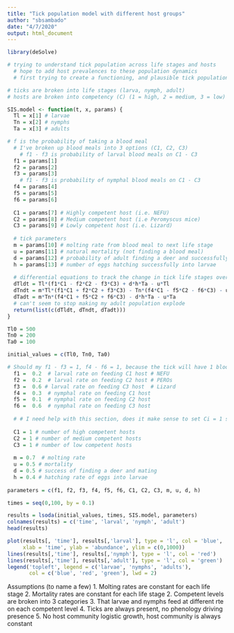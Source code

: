 ```yaml
---
title: "Tick population model with different host groups"
author: "sbsambado"
date: "4/7/2020"
output: html_document
---
```


```r
library(deSolve)

# trying to understand tick population across life stages and hosts
  # hope to add host prevalences to these population dynamics
  # first trying to create a functioning, and plausible tick population

# ticks are broken into life stages (larva, nymph, adult)
# hosts are broken into competency (C) (1 = high, 2 = medium, 3 = low)

SIS.model <- function(t, x, params) {
  Tl = x[1] # larvae
  Tn = x[2] # nymphs
  Ta = x[3] # adults

# f is the probability of taking a blood meal 
  # I've broken up blood meals into 3 options (C1, C2, C3)
    # f1 - f3 is probability of larval blood meals on C1 - C3
  f1 = params[1]
  f2 = params[2]
  f3 = params[3]
    # f1 - f3 is probability of nymphal blood meals on C1 - C3
  f4 = params[4]
  f5 = params[5]
  f6 = params[6]
  
  C1 = params[7] # Highly competent host (i.e. NEFU)
  C2 = params[8] # Medium competent host (i.e Peromyscus mice)
  C3 = params[9] # Lowly competent host (i.e. Lizard)
  
  # tick parameters
  m = params[10] # molting rate from blood meal to next life stage
  u = params[11] # natural mortality (not finding a blood meal)
  d = params[12] # probability of adult finding a deer and successfully mating
  h = params[13] # number of eggs hatching successfully into larvae
  
  # differential equations to track the change in tick life stages over time
  dTldt = Tl*(f1*C1 - f2*C2 - f3*C3) + d*h*Ta - u*Tl 
  dTndt = m*Tl*(f1*C1 + f2*C2 + f3*C3) - Tn*(f4*C1 - f5*C2 - f6*C3) - u*Tn
  dTadt = m*Tn*(f4*C1 + f5*C2 + f6*C3) - d*h*Ta - u*Ta
  # can't seem to stop making my adult population explode
  return(list(c(dTldt, dTndt, dTadt)))
}

Tl0 = 500
Tn0 = 200
Ta0 = 100

initial_values = c(Tl0, Tn0, Ta0)

# Should my f1 - f3 = 1, f4 - f6 = 1, because the tick will have 1 blood meal but different probabilities of that blood meal being C1 - C3?
  f1 =  0.2  # larval rate on feeding C1 host # NEFU
  f2 =  0.2  # larval rate on feeding C2 host # PEROs
  f3 =  0.6 # larval rate on feeding C3 host  # Lizard
  f4 =  0.3  # nymphal rate on feeding C1 host
  f5 =  0.1  # nymphal rate on feeding C2 host
  f6 =  0.6  # nymphal rate on feeding C3 host
  
  # # I need help with this section, does it make sense to set Ci = 1 since a larva or nymph will only take 1 blood meal? 
  
  C1 = 1 # number of high competent hosts
  C2 = 1 # number of medium competent hosts
  C3 = 1 # number of low competent hosts 
  
  m = 0.7  # molting rate
  u = 0.5 # mortality
  d = 0.5 # success of finding a deer and mating
  h = 0.4 # hatching rate of eggs into larvae 
  
parameters = c(f1, f2, f3, f4, f5, f6, C1, C2, C3, m, u, d, h)

times = seq(0,100, by = 0.1)

results = lsoda(initial_values, times, SIS.model, parameters)
colnames(results) = c('time', 'larval', 'nymph', 'adult')
head(results)

plot(results[, 'time'], results[,'larval'], type = 'l', col = 'blue', 
     xlab = 'time', ylab = 'abundance', ylim = c(0,1000))
lines(results[,'time'], results[,'nymph'], type = 'l', col = 'red')
lines(results[,'time'], results[,'adult'], type = 'l', col = 'green')
legend('topleft', legend = c('larvae', 'nymphs', 'adults'),
       col = c('blue', 'red', 'green'), lwd = 2)

```
Assumptions (to name a few)
1. Molting rates are constant for each life stage
2. Mortality rates are constant for each life stage 
2. Competent levels are broken into 3 categories
3. That larvae and nymphs feed at  different rte on each competent level
4. Ticks are always present, no phenology driving presence
5. No host community logistic growth, host community is always constant


